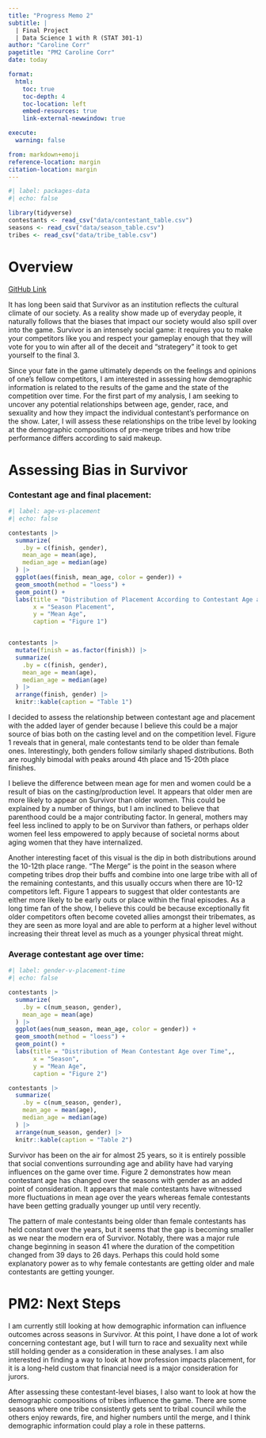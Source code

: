 ```yaml
---
title: "Progress Memo 2"
subtitle: |
  | Final Project 
  | Data Science 1 with R (STAT 301-1)
author: "Caroline Corr"
pagetitle: "PM2 Caroline Corr"
date: today

format:
  html:
    toc: true
    toc-depth: 4
    toc-location: left
    embed-resources: true
    link-external-newwindow: true

execute:
  warning: false

from: markdown+emoji
reference-location: margin
citation-location: margin
---
```


```r
#| label: packages-data
#| echo: false

library(tidyverse)
contestants <- read_csv("data/contestant_table.csv")
seasons <- read_csv("data/season_table.csv")
tribes <- read_csv("data/tribe_table.csv")

```

# Overview

[GitHub Link](https://github.com/stat301-1-2024-fall/final-project-1-carolinecorr)

It has long been said that Survivor as an institution reflects the cultural climate of our society. As a reality show made up of everyday people, it naturally follows that the biases that impact our society would also spill over into the game. Survivor is an intensely social game: it requires you to make your competitors like you and respect your gameplay enough that they will vote for you to win after all of the deceit and "strategery" it took to get yourself to the final 3.

Since your fate in the game ultimately depends on the feelings and opinions of one's fellow competitors, I am interested in assessing how demographic information is related to the results of the game and the state of the competition over time. For the first part of my analysis, I am seeking to uncover any potential relationships between age, gender, race, and sexuality and how they impact the individual contestant's performance on the show. Later, I will assess these relationships on the tribe level by looking at the demographic compositions of pre-merge tribes and how tribe performance differs according to said makeup.

# Assessing Bias in Survivor

### Contestant age and final placement:

```r
#| label: age-vs-placement
#| echo: false

contestants |>
  summarize(
    .by = c(finish, gender),
    mean_age = mean(age),
    median_age = median(age)
  ) |>
  ggplot(aes(finish, mean_age, color = gender)) +
  geom_smooth(method = "loess") +
  geom_point() +
  labs(title = "Distribution of Placement According to Contestant Age and Gender",
       x = "Season Placement",
       y = "Mean Age",
       caption = "Figure 1")


contestants |>
  mutate(finish = as.factor(finish)) |>
  summarize(
    .by = c(finish, gender),
    mean_age = mean(age),
    median_age = median(age)
  ) |>
  arrange(finish, gender) |>
  knitr::kable(caption = "Table 1")

```

I decided to assess the relationship between contestant age and placement with the added layer of gender because I believe this could be a major source of bias both on the casting level and on the competition level. Figure 1 reveals that in general, male contestants tend to be older than female ones. Interestingly, both genders follow similarly shaped distributions. Both are roughly bimodal with peaks around 4th place and 15-20th place finishes.

I believe the difference between mean age for men and women could be a result of bias on the casting/production level. It appears that older men are more likely to appear on Survivor than older women. This could be explained by a number of things, but I am inclined to believe that parenthood could be a major contributing factor. In general, mothers may feel less inclined to apply to be on Survivor than fathers, or perhaps older women feel less empowered to apply because of societal norms about aging women that they have internalized.

Another interesting facet of this visual is the dip in both distributions around the 10-12th place range. "The Merge" is the point in the season where competing tribes drop their buffs and combine into one large tribe with all of the remaining contestants, and this usually occurs when there are 10-12 competitors left. Figure 1 appears to suggest that older contestants are either more likely to be early outs or place within the final episodes. As a long time fan of the show, I believe this could be because exceptionally fit older competitors often become coveted allies amongst their tribemates, as they are seen as more loyal and are able to perform at a higher level without increasing their threat level as much as a younger physical threat might.

### Average contestant age over time:

```r
#| label: gender-v-placement-time
#| echo: false

contestants |>
  summarize(
    .by = c(num_season, gender),
    mean_age = mean(age)
  ) |>
  ggplot(aes(num_season, mean_age, color = gender)) +
  geom_smooth(method = "loess") +
  geom_point() +
  labs(title = "Distribution of Mean Contestant Age over Time",,
       x = "Season",
       y = "Mean Age",
       caption = "Figure 2")

contestants |>
  summarize(
    .by = c(num_season, gender),
    mean_age = mean(age),
    median_age = median(age)
  ) |>
  arrange(num_season, gender) |>
  knitr::kable(caption = "Table 2")
```

Survivor has been on the air for almost 25 years, so it is entirely possible that social conventions surrounding age and ability have had varying influences on the game over time. Figure 2 demonstrates how mean contestant age has changed over the seasons with gender as an added point of consideration. It appears that male contestants have witnessed more fluctuations in mean age over the years whereas female contestants have been getting gradually younger up until very recently.

The pattern of male contestants being older than female contestants has held constant over the years, but it seems that the gap is becoming smaller as we near the modern era of Survivor. Notably, there was a major rule change beginning in season 41 where the duration of the competition changed from 39 days to 26 days. Perhaps this could hold some explanatory power as to why female contestants are getting older and male contestants are getting younger.

# PM2: Next Steps

I am currently still looking at how demographic information can influence outcomes across seasons in Survivor. At this point, I have done a lot of work concerning contestant age, but I will turn to race and sexuality next while still holding gender as a consideration in these analyses. I am also interested in finding a way to look at how profession impacts placement, for it is a long-held custom that financial need is a major consideration for jurors.

After assessing these contestant-level biases, I also want to look at how the demographic compositions of tribes influence the game. There are some seasons where one tribe consistently gets sent to tribal council while the others enjoy rewards, fire, and higher numbers until the merge, and I think demographic information could play a role in these patterns.
